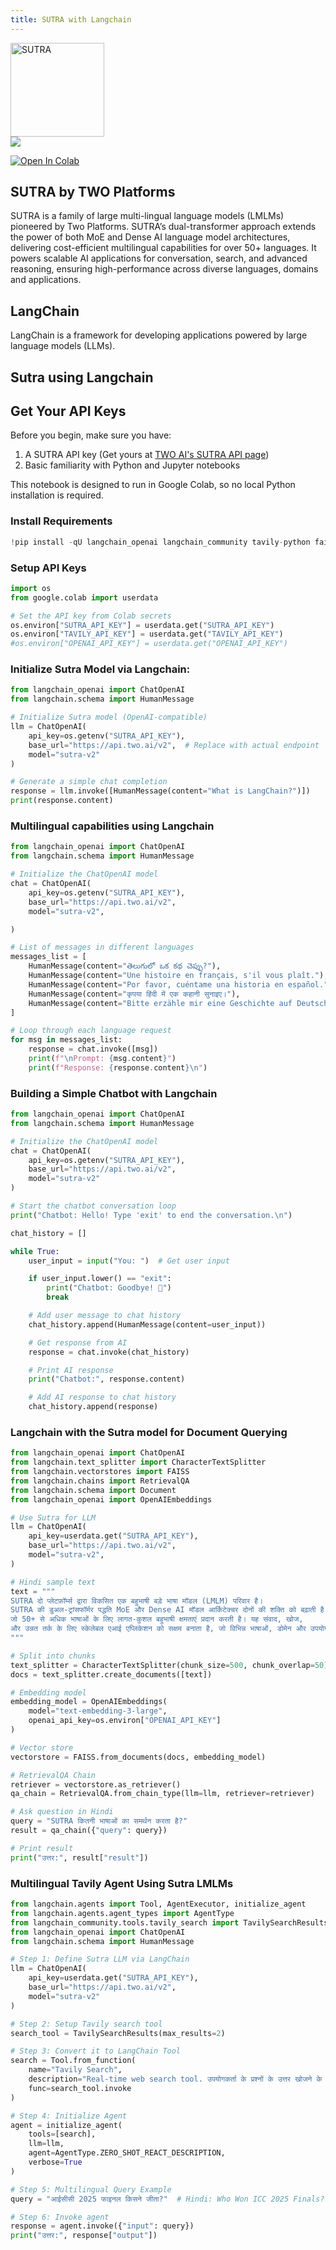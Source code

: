```yaml
---
title: SUTRA with Langchain
---
```


<div style={{ display: "flex", alignItems: "center", gap: "40px", marginBottom: "20px" }}>
  <img src="/sutra.png" width="150" alt="SUTRA" />
  <div className='bg-white px-2 w-[150px] h-[150px] flex items-center justify-center'>
    <img
        src="https://registry.npmmirror.com/@lobehub/icons-static-png/1.45.0/files/light/langchain.png"
        className='m-0!'
    />
  </div>
</div>

[![Open In Colab](https://colab.research.google.com/assets/colab-badge.svg)](https://colab.research.google.com/drive/1OYpQFo88aLWbv0D1_DA2j4HZGRxTjRcK?usp=sharing#scrollTo=EN0-3KNPvcWE)

## SUTRA by TWO Platforms

SUTRA is a family of large multi-lingual language models (LMLMs) pioneered by Two Platforms. SUTRA’s dual-transformer approach extends the power of both MoE and Dense AI language model architectures, delivering cost-efficient multilingual capabilities for over 50+ languages. It powers scalable AI applications for conversation, search, and advanced reasoning, ensuring high-performance across diverse languages, domains and applications.

## LangChain

LangChain is a framework for developing applications powered by large language models (LLMs).

## Sutra using Langchain

## Get Your API Keys

Before you begin, make sure you have:

1.  A SUTRA API key (Get yours at [TWO AI's SUTRA API
    page](https://www.two.ai/sutra/api))
2.  Basic familiarity with Python and Jupyter notebooks

This notebook is designed to run in Google Colab, so no local Python
installation is required.

### Install Requirements

```python
!pip install -qU langchain_openai langchain_community tavily-python faiss-cpu tiktoken
```

### Setup API Keys

```python
import os
from google.colab import userdata

# Set the API key from Colab secrets
os.environ["SUTRA_API_KEY"] = userdata.get("SUTRA_API_KEY")
os.environ["TAVILY_API_KEY"] = userdata.get("TAVILY_API_KEY")
#os.environ["OPENAI_API_KEY"] = userdata.get("OPENAI_API_KEY")
```

### Initialize Sutra Model via Langchain:

```python
from langchain_openai import ChatOpenAI
from langchain.schema import HumanMessage

# Initialize Sutra model (OpenAI-compatible)
llm = ChatOpenAI(
    api_key=os.getenv("SUTRA_API_KEY"),
    base_url="https://api.two.ai/v2",  # Replace with actual endpoint
    model="sutra-v2"
)

# Generate a simple chat completion
response = llm.invoke([HumanMessage(content="What is LangChain?")])
print(response.content)
```

### Multilingual capabilities using Langchain

```python
from langchain_openai import ChatOpenAI
from langchain.schema import HumanMessage

# Initialize the ChatOpenAI model
chat = ChatOpenAI(
    api_key=os.getenv("SUTRA_API_KEY"),
    base_url="https://api.two.ai/v2",
    model="sutra-v2",

)

# List of messages in different languages
messages_list = [
    HumanMessage(content="తెలుగులో ఒక కథ చెప్పు?"),                          # Telugu: "Tell a story in Telugu"
    HumanMessage(content="Une histoire en français, s'il vous plaît."),      # French: "A story in French, please."
    HumanMessage(content="Por favor, cuéntame una historia en español."),    # Spanish: "Please tell me a story in Spanish."
    HumanMessage(content="कृपया हिंदी में एक कहानी सुनाइए।"),                     # Hindi: "Please tell a story in Hindi."
    HumanMessage(content="Bitte erzähle mir eine Geschichte auf Deutsch.")   # German: "Please tell me a story in German."
]

# Loop through each language request
for msg in messages_list:
    response = chat.invoke([msg])
    print(f"\nPrompt: {msg.content}")
    print(f"Response: {response.content}\n")
```

### Building a Simple Chatbot with Langchain

```python
from langchain_openai import ChatOpenAI
from langchain.schema import HumanMessage

# Initialize the ChatOpenAI model
chat = ChatOpenAI(
    api_key=os.getenv("SUTRA_API_KEY"),
    base_url="https://api.two.ai/v2",
    model="sutra-v2"
)

# Start the chatbot conversation loop
print("Chatbot: Hello! Type 'exit' to end the conversation.\n")

chat_history = []

while True:
    user_input = input("You: ")  # Get user input

    if user_input.lower() == "exit":
        print("Chatbot: Goodbye! 👋")
        break

    # Add user message to chat history
    chat_history.append(HumanMessage(content=user_input))

    # Get response from AI
    response = chat.invoke(chat_history)

    # Print AI response
    print("Chatbot:", response.content)

    # Add AI response to chat history
    chat_history.append(response)
```

### Langchain with the Sutra model for Document Querying

```python
from langchain_openai import ChatOpenAI
from langchain.text_splitter import CharacterTextSplitter
from langchain.vectorstores import FAISS
from langchain.chains import RetrievalQA
from langchain.schema import Document
from langchain_openai import OpenAIEmbeddings

# Use Sutra for LLM
llm = ChatOpenAI(
    api_key=userdata.get("SUTRA_API_KEY"),
    base_url="https://api.two.ai/v2",
    model="sutra-v2",
)

# Hindi sample text
text = """
SUTRA दो प्लेटफ़ॉर्म्स द्वारा विकसित एक बहुभाषी बड़े भाषा मॉडल (LMLM) परिवार है।
SUTRA की डुअल-ट्रांसफॉर्मर पद्धति MoE और Dense AI मॉडल आर्किटेक्चर दोनों की शक्ति को बढ़ाती है,
जो 50+ से अधिक भाषाओं के लिए लागत-कुशल बहुभाषी क्षमताएं प्रदान करती है। यह संवाद, खोज,
और उन्नत तर्क के लिए स्केलेबल एआई एप्लिकेशन को सक्षम बनाता है, जो विभिन्न भाषाओं, डोमेन और उपयोगों में उच्च प्रदर्शन सुनिश्चित करता है।
"""

# Split into chunks
text_splitter = CharacterTextSplitter(chunk_size=500, chunk_overlap=50)
docs = text_splitter.create_documents([text])

# Embedding model
embedding_model = OpenAIEmbeddings(
    model="text-embedding-3-large",
    openai_api_key=os.environ["OPENAI_API_KEY"]
)

# Vector store
vectorstore = FAISS.from_documents(docs, embedding_model)

# RetrievalQA Chain
retriever = vectorstore.as_retriever()
qa_chain = RetrievalQA.from_chain_type(llm=llm, retriever=retriever)

# Ask question in Hindi
query = "SUTRA कितनी भाषाओं का समर्थन करता है?"
result = qa_chain({"query": query})

# Print result
print("उत्तर:", result["result"])
```

### Multilingual Tavily Agent Using Sutra LMLMs

```python
from langchain.agents import Tool, AgentExecutor, initialize_agent
from langchain.agents.agent_types import AgentType
from langchain_community.tools.tavily_search import TavilySearchResults
from langchain_openai import ChatOpenAI
from langchain.schema import HumanMessage

# Step 1: Define Sutra LLM via LangChain
llm = ChatOpenAI(
    api_key=userdata.get("SUTRA_API_KEY"),
    base_url="https://api.two.ai/v2",
    model="sutra-v2"
)

# Step 2: Setup Tavily search tool
search_tool = TavilySearchResults(max_results=2)

# Step 3: Convert it to LangChain Tool
search = Tool.from_function(
    name="Tavily Search",
    description="Real-time web search tool. उपयोगकर्ता के प्रश्नों के उत्तर खोजने के लिए वेब पर खोज करता है।",
    func=search_tool.invoke
)

# Step 4: Initialize Agent
agent = initialize_agent(
    tools=[search],
    llm=llm,
    agent=AgentType.ZERO_SHOT_REACT_DESCRIPTION,
    verbose=True
)

# Step 5: Multilingual Query Example
query = "आईसीसी 2025 फाइनल किसने जीता?"  # Hindi: Who Won ICC 2025 Finals?

# Step 6: Invoke agent
response = agent.invoke({"input": query})
print("उत्तर:", response["output"])
```
